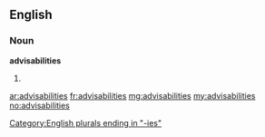 ==English==

===Noun===
'''advisabilities'''

# {{plural of|[[advisability]]}}

[[Category:English plurals ending in "-ies"]]

[[ar:advisabilities]]
[[fr:advisabilities]]
[[mg:advisabilities]]
[[my:advisabilities]]
[[no:advisabilities]]